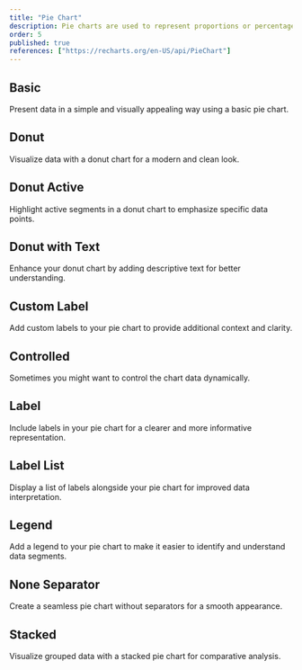 ```yaml
---
title: "Pie Chart"
description: Pie charts are used to represent proportions or percentages of a whole, making them ideal for showing part-to-whole relationships.
order: 5
published: true
references: ["https://recharts.org/en-US/api/PieChart"]
---
```


## Basic
Present data in a simple and visually appealing way using a basic pie chart.
<How withNoPadding={true} isCenter={false} toUse="charts/pie/pie-chart-basic-demo"/>

## Donut
Visualize data with a donut chart for a modern and clean look.
<How withNoPadding={true} isCenter={false} toUse="charts/pie/pie-chart-donut-demo"/>

## Donut Active
Highlight active segments in a donut chart to emphasize specific data points.
<How withNoPadding={true} isCenter={false} toUse="charts/pie/pie-chart-donut-active-demo"/>

## Donut with Text
Enhance your donut chart by adding descriptive text for better understanding.
<How withNoPadding={true} isCenter={false} toUse="charts/pie/pie-chart-donut-with-text-demo"/>

## Custom Label
Add custom labels to your pie chart to provide additional context and clarity.
<How withNoPadding={true} isCenter={false} toUse="charts/pie/pie-chart-custom-label-demo"/>

## Controlled
Sometimes you might want to control the chart data dynamically.
<How withNoPadding={true} isCenter={false} toUse="charts/pie/pie-chart-controlled-demo"/>

## Label
Include labels in your pie chart for a clearer and more informative representation.
<How withNoPadding={true} isCenter={false} toUse="charts/pie/pie-chart-label-demo"/>

## Label List
Display a list of labels alongside your pie chart for improved data interpretation.
<How withNoPadding={true} isCenter={false} toUse="charts/pie/pie-chart-label-list-demo"/>

## Legend
Add a legend to your pie chart to make it easier to identify and understand data segments.
<How withNoPadding={true} isCenter={false} toUse="charts/pie/pie-chart-legend-demo"/>

## None Separator
Create a seamless pie chart without separators for a smooth appearance.
<How withNoPadding={true} isCenter={false} toUse="charts/pie/pie-chart-none-separator-demo"/>

## Stacked
Visualize grouped data with a stacked pie chart for comparative analysis.
<How withNoPadding={true} isCenter={false} toUse="charts/pie/pie-chart-stacked-demo"/>
